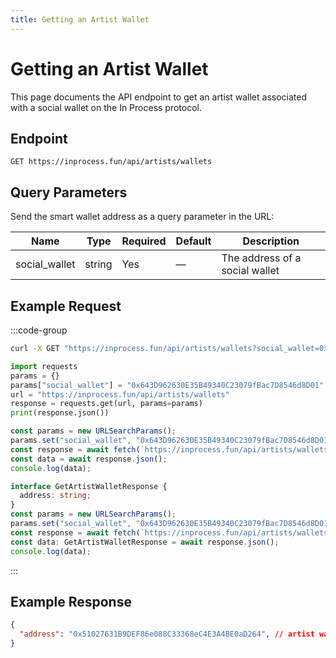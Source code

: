 ```yaml
---
title: Getting an Artist Wallet
---
```


# Getting an Artist Wallet

This page documents the API endpoint to get an artist wallet associated with a social wallet on the In Process protocol.

## Endpoint

```
GET https://inprocess.fun/api/artists/wallets
```

## Query Parameters

Send the smart wallet address as a query parameter in the URL:

| Name              | Type   | Required | Default | Description                       |
| ----------------- | ------ | -------- | ------- | --------------------------------- |
| social_wallet     | string | Yes      | —       | The address of a social wallet    |


## Example Request

:::code-group

```bash [cURL]
curl -X GET "https://inprocess.fun/api/artists/wallets?social_wallet=0x643D962630E35B49340C23079fBac7D8546d8D01"
```

```python [Python]
import requests
params = {}
params["social_wallet"] = "0x643D962630E35B49340C23079fBac7D8546d8D01"
url = "https://inprocess.fun/api/artists/wallets"
response = requests.get(url, params=params)
print(response.json())
```

```javascript [JavaScript]
const params = new URLSearchParams();
params.set("social_wallet", "0x643D962630E35B49340C23079fBac7D8546d8D01");
const response = await fetch(`https://inprocess.fun/api/artists/wallets?${params}`);
const data = await response.json();
console.log(data);
```

```typescript [TypeScript]
interface GetArtistWalletResponse {
  address: string;
}
const params = new URLSearchParams();
params.set("social_wallet", "0x643D962630E35B49340C23079fBac7D8546d8D01");
const response = await fetch(`https://inprocess.fun/api/artists/wallets?${params}`);
const data: GetArtistWalletResponse = await response.json();
console.log(data);
```

:::

## Example Response

```json
{
  "address": "0x51027631B9DEF86e088C33368eC4E3A4BE0aD264", // artist wallet address associated with social wallet
}
```
